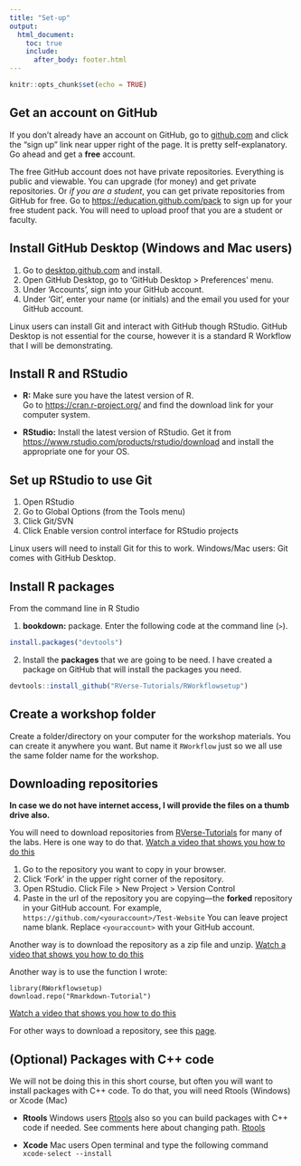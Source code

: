 ```yaml
---
title: "Set-up"
output:
  html_document:
    toc: true
    include:
      after_body: footer.html
---
```


```r
knitr::opts_chunk$set(echo = TRUE)
```

## Get an account on GitHub

If you don't already have an account on GitHub, go to [github.com](https://github.com) and click the "sign up" link near upper right 
of the page.  It is pretty self-explanatory.  Go ahead and get a **free** account.  

The free GitHub account does not have private repositories.  Everything is public and viewable.  You can upgrade (for money) and get private repositories.  Or _if you are a student_, you can get private repositories from GitHub for free.  Go to [https://education.github.com/pack](https://education.github.com/pack) to sign up for your free student pack.  You will need to upload proof that you are a student or faculty.

## Install GitHub Desktop (Windows and Mac users)

1. Go to [desktop.github.com](https://desktop.github.com/) and install.
2. Open GitHub Desktop, go to 'GitHub Desktop > Preferences' menu.  
3. Under 'Accounts', sign into your GitHub account.
3. Under 'Git', enter your name (or initials) and the email you used for your GitHub account.

Linux users can install Git and interact with GitHub though RStudio.  GitHub Desktop is not essential for the course, however it is a standard R Workflow that I will be demonstrating.

## Install R and RStudio

* **R:**  Make sure you have the latest version of R.  
Go to [https://cran.r-project.org/](https://cran.r-project.org/) and find the download link for your computer system.

* **RStudio:** Install the latest version of RStudio.  Get it from [https://www.rstudio.com/products/rstudio/download](https://www.rstudio.com/products/rstudio/download) and install the appropriate one for your OS.

## Set up RStudio to use Git

1. Open RStudio
2. Go to Global Options (from the Tools menu)
3. Click Git/SVN
4. Click Enable version control interface for RStudio projects

Linux users will need to install Git for this to work.  Windows/Mac users: Git comes with GitHub Desktop.

## Install R packages

From the command line in R Studio

1. **bookdown:** package.  Enter the following code at the command line (`>`).

```r
install.packages("devtools")  
```

2. Install the **packages** that we are going to be need. I have created a package on GitHub that will install the packages you need.

```r
devtools::install_github("RVerse-Tutorials/RWorkflowsetup")
```

## Create a workshop folder

Create a folder/directory on your computer for the workshop materials.  You can create it anywhere you want.  But name it `RWorkflow` just so we all use the same folder name for the workshop.

## Downloading repositories

**In case we do not have internet access, I will provide the files on a thumb drive also.**

You will need to download repositories from [RVerse-Tutorials](https://github.com/RVerse-Tutorials) for many of the labs.  Here is one way to do that. [Watch a video that shows you how to do this](https://youtu.be/b6AaTHFIY7U)

1. Go to the repository you want to copy in your browser.
2. Click 'Fork' in the upper right corner of the repository.
3. Open RStudio.  Click File > New Project > Version Control
4. Paste in the url of the repository you are copying---the **forked** repository in your GitHub account.  For example, `https://github.com/<youraccount>/Test-Website`  You can leave project name blank.  Replace `<youraccount>` with your GitHub account.

Another way is to download the repository as a zip file and unzip.  [Watch a video that shows you how to do this](https://youtu.be/bYySjso7vRo)

Another way is to use the function I wrote:

```
library(RWorkflowsetup)
download.repo("Rmarkdown-Tutorial")
```

[Watch a video that shows you how to do this](https://youtu.be/b6AaTHFIY7U)

For other ways to download a repository, see this [page](Git-RStudio.html).

## (Optional) Packages with C++ code

We will not be doing this in this short course, but often you will want to install packages with C++ code.  To do that, you will need Rtools (Windows) or Xcode (Mac)

* **Rtools** Windows users  [Rtools](https://cran.r-project.org/bin/windows/Rtools/) also so you can build packages with C++ code if needed.  See comments here about changing path. [Rtools](http://stat545.com/packages01_system-prep.html#windows-system-prep)

* **Xcode** Mac users Open terminal and type the following command `xcode-select --install`


